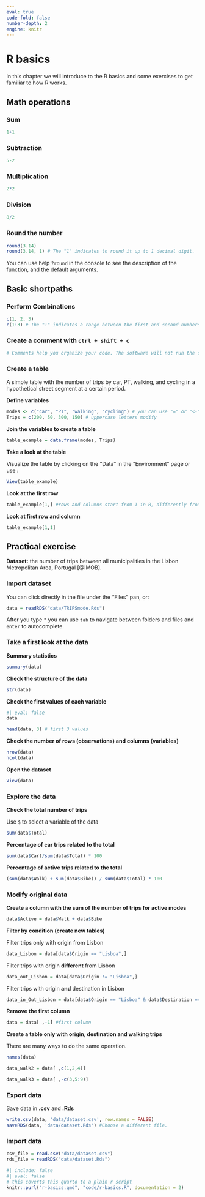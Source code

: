 ```yaml
---
eval: true
code-fold: false
number-depth: 2
engine: knitr
---
```


# R basics

In this chapter we will introduce to the R basics and some exercises to get familiar to how R works.

## Math operations

### Sum

```r
1+1
```

### Subtraction

```r
5-2
```

### Multiplication

```r
2*2
```

### Division

```r
8/2
```

### Round the number

```r
round(3.14)
round(3.14, 1) # The "1" indicates to round it up to 1 decimal digit.
```

You can use help `?round` in the console to see the description of the function, and the default arguments.

## Basic shortpaths

### Perform Combinations

```r
c(1, 2, 3)
c(1:3) # The ":" indicates a range between the first and second numbers. 
```

### Create a comment with `ctrl + shift + c`

```r
# Comments help you organize your code. The software will not run the comment. 
```

### Create a table

A simple table with the number of trips by car, PT, walking, and cycling in a hypothetical street segment at a certain period.

**Define variables**

```r
modes <- c("car", "PT", "walking", "cycling") # you can use "=" or "<-"
Trips = c(200, 50, 300, 150) # uppercase letters modify

```

**Join the variables to create a table**

```r
table_example = data.frame(modes, Trips)
```

**Take a look at the table**

Visualize the table by clicking on the "Data" in the "Environment" page or use :

```r
View(table_example)
```

**Look at the first row**

```r
table_example[1,] #rows and columns start from 1 in R, differently from Python which starts from 0.
```

**Look at first row and column**

```r
table_example[1,1]
```

## Practical exercise

**Dataset:** the number of trips between all municipalities in the Lisbon Metropolitan Area, Portugal [@IMOB].

### Import dataset

You can click directly in the file under the "Files" pan, or:

```r
data = readRDS("data/TRIPSmode.Rds")
```

::: {.callout-tip appearance="simple"}
After you type `"` you can use `tab` to navigate between folders and files and `enter` to autocomplete.
:::

### Take a first look at the data

**Summary statistics**

```r
summary(data)
```

**Check the structure of the data**

```r
str(data)
```

**Check the first values of each variable**

```r
#| eval: false
data
```

```r
head(data, 3) # first 3 values
```

**Check the number of rows (observations) and columns (variables)**

```r
nrow(data)
ncol(data)
```

**Open the dataset**

```r
View(data)
```

### Explore the data

**Check the total number of trips**

Use `$` to select a variable of the data

```r
sum(data$Total)
```

**Percentage of car trips related to the total**

```r
sum(data$Car)/sum(data$Total) * 100
```

**Percentage of active trips related to the total**

```r
(sum(data$Walk) + sum(data$Bike)) / sum(data$Total) * 100
```

### Modify original data

**Create a column with the sum of the number of trips for active modes**

```r
data$Active = data$Walk + data$Bike
```

**Filter by condition (create new tables)**

Filter trips only with origin from Lisbon

```r
data_Lisbon = data[data$Origin == "Lisboa",]
```

Filter trips with origin **different** from Lisbon

```r
data_out_Lisbon = data[data$Origin != "Lisboa",]
```

Filter trips with origin **and** destination in Lisbon

```r
data_in_Out_Lisbon = data[data$Origin == "Lisboa" & data$Destination == "Lisboa",]
```

**Remove the first column**

```r
data = data[ ,-1] #first column
```

**Create a table only with origin, destination and walking trips**

There are many ways to do the same operation.

```r
names(data)
```

```r
data_walk2 = data[ ,c(1,2,4)]
```

```r
data_walk3 = data[ ,-c(3,5:9)]
```

### Export data

Save data in **.csv** and **.Rds**

```r
write.csv(data, 'data/dataset.csv', row.names = FALSE)
saveRDS(data, 'data/dataset.Rds') #Choose a different file. 
```

### Import data

```r
csv_file = read.csv("data/dataset.csv")
rds_file = readRDS("data/dataset.Rds")
```

```r
#| include: false
#| eval: false
# this coverts this quarto to a plain r script
knitr::purl("r-basics.qmd", "code/r-basics.R", documentation = 2)

```
